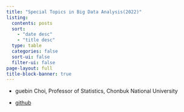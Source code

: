 ```yaml
---
title: "Special Topics in Big Data Analysis(2022)"
listing:
  contents: posts
  sort: 
    - "date desc"
    - "title desc"
  type: table
  categories: false
  sort-ui: false
  filter-ui: false
page-layout: full
title-block-banner: true
---
```



- guebin Choi, Professor of Statistics, Chonbuk National University

- [github](https://guebin.github.io/STBDA2022/)